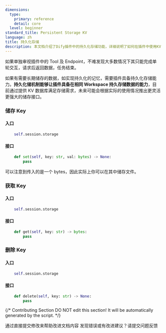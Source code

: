 ```yaml
---
dimensions:
  type:
    primary: reference
    detail: core
  level: beginner
standard_title: Persistent Storage KV
language: zh
title: 持久化存储
description: 本文档介绍了Dify插件中的持久化存储功能，详细说明了如何在插件中使用KV数据库来储存、获取和删除数据。这一功能使插件能够在相同Workspace内持久化存储数据，满足跨会话数据保存的需求。
---
```


如果单独审视插件中的 Tool 及 Endpoint，不难发现大多数情况下其只能完成单轮交互，请求后返回数据，任务结束。

如果有需要长期储存的数据，如实现持久化的记忆，需要插件具备持久化存储能力。**持久化储机制能够让插件具备在相同 Workspace 持久存储数据的能力**，目前通过提供 KV 数据库满足存储需求，未来可能会根据实际的使用情况推出更灵活更强大的储存接口。

### 储存 Key

#### **入口**

```python
    self.session.storage
```

#### **接口**

```python
    def set(self, key: str, val: bytes) -> None:
        pass
```

可以注意到传入的是一个 bytes，因此实际上你可以在其中储存文件。

### 获取 Key

#### **入口**

```python
    self.session.storage
```

#### **接口**

```python
    def get(self, key: str) -> bytes:
        pass
```

### 删除 Key

#### **入口**

```python
    self.session.storage
```

#### **接口**

```python
    def delete(self, key: str) -> None:
        pass
```

{/*
Contributing Section
DO NOT edit this section!
It will be automatically generated by the script.
*/}

<CardGroup cols="2">
    <Card
        title="编辑此页面"
        icon="pen-to-square"
        href="https://github.com/langgenius/dify-docs-mintlify/edit/main/plugin_dev_zh/0411-persistent-storage-kv.zh.mdx"
    >
        通过直接提交修改来帮助改进文档内容
    </Card>
    <Card
        title="提交问题"
        icon="github"
        href="https://github.com/langgenius/dify-docs-mintlify/issues/new?title=文档问题%3A%20persistent-storage-kv&body=%23%23%20问题描述%0A%3C%21--%20请简要描述您发现的问题%20--%3E%0A%0A%23%23%20页面链接%0Ahttps%3A%2F%2Fgithub.com%2Flanggenius%2Fdify-docs-mintlify%2Fblob%2Fmain%2Fplugin_dev_zh%2F0411-persistent-storage-kv.zh.mdx%0A%0A%23%23%20建议修改%0A%3C%21--%20如果有具体的修改建议，请在此说明%20--%3E%0A%0A%3C%21--%20感谢您对文档质量的关注！%20--%3E"
    >
        发现错误或有改进建议？请提交问题反馈
    </Card>
</CardGroup>

